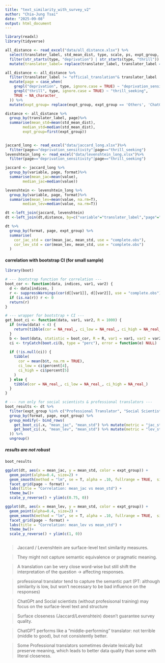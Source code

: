 ```yaml
---
title: "text_similarity_with_survey_v2"
author: "Chia-Jung Tsai"
date: "2025-09-08"
output: html_document
---
```


```r
library(readxl)
library(tidyverse)

```

```r

all_distance <- read_excel("data/all_distance.xlsx") %>%
  select(translater_label, std_mean_dist, type, scale, ps, expt_group, anony_label) %>%
  filter(str_starts(type, "deprivation") | str_starts(type, "thrill")) %>%
  mutate(translater_label= replace(translater_label, translater_label == 'P41_ChatGPT', 'ChatGPT'))


```


```r

all_distance <- all_distance %>% 
  filter(translater_label != "official_translation"& translater_label != "EN")%>%
  mutate(page = case_when(
    grepl("deprivation", type, ignore.case = TRUE) ~ "deprivation_sensitivity",
    grepl("thrill", type, ignore.case = TRUE) ~ "thrill_seeking",
    TRUE ~ NA_character_
  )) %>% 
  mutate(expt_group= replace(expt_group, expt_group == 'Others', 'ChatGPT'))

```


```r

distance <- all_distance %>% 
  group_by(translater_label, page)%>%
  summarise(mean_std=mean(std_mean_dist),
        median_std=median(std_mean_dist),
        expt_group=first(expt_group))
  
```


```r

jaccard_long <- read_excel("data/jaccard_long.xlsx")%>%
  filter(page=="deprivation_sensitivity"|page=="thrill_seeking")
levenshtein_long <- read_excel("data/levenshtein_long.xlsx")%>%
  filter(page=="deprivation_sensitivity"|page=="thrill_seeking")

```


```r

jaccard <- jaccard_long %>% 
  group_by(variable, page, format)%>%
  summarise(mean_jac=mean(value),
        median_jac=median(value))

```


```r

levenshtein <- levenshtein_long %>% 
  group_by(variable, page, format)%>%
  summarise(mean_lev=mean(value, na.rm=T),
        median_lev=median(value, na.rm=T))

```
```r

dt <-left_join(jaccard, levenshtein)
dt <-left_join(dt,distance, by=c("variable"="translater_label","page"="page"))

```


```r

dt %>%
  group_by(format, page, expt_group) %>%
  summarise(
    cor_jac_std = cor(mean_jac, mean_std, use = "complete.obs"),
    cor_lev_std = cor(mean_lev, mean_std, use = "complete.obs")
  )

```


#### correlation with bootstrap CI (for small sample) 
```r

library(boot)

# --- bootstrap function for correlation ---
boot_cor <- function(data, indices, var1, var2) {
  d <- data[indices, ]
  r <- suppressWarnings(cor(d[[var1]], d[[var2]], use = "complete.obs"))
  if (is.na(r)) r <- 0
  return(r)
}

# --- wrapper for bootstrap + CI ---
get_boot_ci <- function(data, var1, var2, R = 1000) {
  if (nrow(data) < 4) {
    return(tibble(cor = NA_real_, ci_low = NA_real_, ci_high = NA_real_))
  }
  b <- boot(data, statistic = boot_cor, R = R, var1 = var1, var2 = var2)
  ci <- tryCatch(boot.ci(b, type = "perc"), error = function(e) NULL)
  
  if (!is.null(ci)) {
    tibble(
      cor = mean(b$t, na.rm = TRUE),
      ci_low = ci$percent[4],
      ci_high = ci$percent[5]
    )
  } else {
    tibble(cor = NA_real_, ci_low = NA_real_, ci_high = NA_real_)
  }
}

# --- run only for social scientists & professional translators ---
boot_results <- dt %>%
  filter(expt_group %in% c("Professional Translator", "Social Scientist")) %>%
  group_by(format, page, expt_group) %>%
  group_modify(~ bind_rows(
    get_boot_ci(.x, "mean_jac", "mean_std") %>% mutate(metric = "jac_std"),
    get_boot_ci(.x, "mean_lev", "mean_std") %>% mutate(metric = "lev_std")
  )) %>%
  ungroup()


```


##### results are not robust

```r

boot_results

```


```r

ggplot(dt, aes(x = mean_jac, y = mean_std, color = expt_group)) +
  geom_point(alpha=0.4, size=2) +
  geom_smooth(method = "lm", se = T, alpha = .10, fullrange = TRUE,  size=0.4) +
  facet_grid(page ~ format) +
  labs(title = "Correlation: mean_jac vs mean_std") +
  theme_bw()+
  scale_y_reverse() + ylim(c(0.75, 0)) 

```

```r

ggplot(dt, aes(x = mean_lev, y = mean_std, color = expt_group)) +
  geom_point(alpha=0.4, size=2) +
  geom_smooth(method = "lm", se = T, alpha = .10, fullrange = TRUE,  size=0.4) +
  facet_grid(page ~ format) +
  labs(title = "Correlation: mean_lev vs mean_std") +
  theme_bw()+
  scale_y_reverse() + ylim(c(1, 0)) 

```
```r


```

> Jaccard / Levenshtein are surface-level text similarity measures.

> They might not capture semantic equivalence or pragmatic meaning.

> A translation can be very close word-wise but still shift the interpretation of the question → affecting responses.

> professional translator tend to capture the semantic part (PT: although similarity is low, but won't necessary to be bad influence on the responses)

> ChatGPt and Social scientists (without profesisonal training) may focus on the surface-level text and structure 

> Surface closeness (Jaccard/Levenshtein) doesn’t guarantee survey quality.

> ChatGPT performs like a “middle-performing” translator: not terrible (middle to good), but not consistently better.

> Some Professional translators sometimes deviate lexically but preserve meaning, which leads to better data quality  than some with literal closeness.


```r


```


```r


```


```r


```

```r


```


```r


```


```r


```


```r


```





